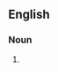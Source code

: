 {{also|réanimations}}

==English==

===Noun===
{{head|en|noun form}}

# {{plural of|reanimation|lang=en}}